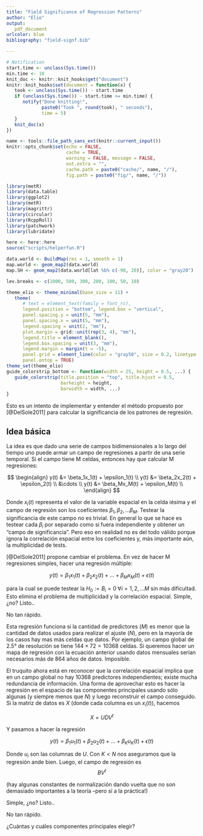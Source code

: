 ```yaml
---
title: "Field Significance of Regression Patterns"
author: "Elio"
output: 
   pdf_document
urlcolor: blue
bibliography: "field-signf.bib"

---
```


```r
# Notification
start.time <- unclass(Sys.time())
min.time <- 10
knit_doc <- knitr::knit_hooks$get("document")
knitr::knit_hooks$set(document = function(x) {
   took <- unclass(Sys.time()) - start.time
   if (unclass(Sys.time()) - start.time >= min.time) {
      notify("Done knitting!", 
             paste0("Took ", round(took), " seconds"),
             time = 5)
   }  
   knit_doc(x)
})

name <- tools::file_path_sans_ext(knitr::current_input())
knitr::opts_chunk$set(echo = FALSE,
                      cache = TRUE,
                      warning = FALSE, message = FALSE,
                      out.extra = "", 
                      cache.path = paste0("cache/", name, "/"),
                      fig.path = paste0("fig/", name, "/"))

library(metR)
library(data.table)
library(ggplot2)
library(metR)
library(magrittr)
library(circular)
library(RcppRoll)
library(patchwork)
library(lubridate)

here <- here::here
source("scripts/helperfun.R")

data.world <- BuildMap(res = 1, smooth = 1)
map.world <- geom_map2(data.world)
map.SH <- geom_map2(data.world[lat %b% c(-90, 20)], color = "gray20")

lev.breaks <- c(1000, 500, 300, 200, 100, 50, 10)

theme_elio <- theme_minimal(base_size = 11) +
   theme(
      # text = element_text(family = font_rc),
      legend.position = "bottom", legend.box = "vertical",
      panel.spacing.y = unit(5, "mm"),
      panel.spacing.x = unit(5, "mm"),
      legend.spacing = unit(2, "mm"),
      plot.margin = grid::unit(rep(3, 4), "mm"),
      legend.title = element_blank(),
      legend.box.spacing = unit(3, "mm"),
      legend.margin = margin(t = -5),
      panel.grid = element_line(color = "gray50", size = 0.2, linetype = 3),
      panel.ontop = TRUE)
theme_set(theme_elio)
guide_colorstrip_bottom <- function(width = 25, height = 0.5, ...) {
   guide_colorstrip(title.position = "top", title.hjust = 0.5,
                    barheight = height,
                    barwidth = width, ...)
}
```

Esto es un intento de implementar y entender el método propuesto por [@DelSole2011] para calcular la significancia de los patrones de regresión. 

## Idea básica

La idea es que dado una serie de campos bidimensionales a lo largo del tiempo uno puede armar un campo de regresiones a partir de una serie temporal. Si el campo tiene M celdas, entonces hay que calcular M regresiones:

$$
\begin{align}
y(t) &= \beta_1x_1(t) + \epsilon_1(t) \\
y(t) &= \beta_2x_2(t) + \epsilon_2(t) \\
&\cdots  \\
y(t) &= \beta_Mx_M(t) + \epsilon_M(t) \\
\end{align}
$$

Donde $x_i(t)$ representa el valor de la variable espacial en la celda iésima y el campo de regresión son los coeficientes $\beta_1, \beta_2, ...\beta_M$. Testear la significancia de este campo no es trivial. En general lo que se hace es testear cada $\beta_i$ por separado como si fuera independiente y obtener un "campo de significancia". Pero eso en realidad no es del todo válido porque ignora la correlación espacial entre los coeficientes y, más importante aún, la multiplicidad de tests. 

[@DelSole2011] propone cambiar el problema. En vez de hacer M regresiones simples, hacer una regresión múltiple: 

$$
y(t) = \beta_1x_1(t) + \beta_2x_2(t) + ... + \beta_Mx_M(t) + \epsilon(t)
$$

para la cual se puede testear la $H_0 := B_i = 0 \; \forall i= 1, 2,...M$ sin más dificultad. Esto elimina el problema de multiplicidad y la correlación espacial. Simple, ¿no? Listo..

No tan rápido. 

Esta regresión funciona si la cantidad de predictores ($M$) es menor que la cantidad de datos usados para realizar el ajuste ($N$), pero en la mayoría de los casos hay mas más celdas que datos. Por ejemplo, un campo global de 2.5° de resolución se tiene $144\times 72 = 10368$ celdas. Si queremos hacer un mapa de regresión con la ecuación anterior usando datos mensuales serían necesarios más de 864 años de datos. Imposible. 

El truquito ahora está en reconocer que la correlación espacial implica que en un campo global no hay $10368$ predictores independientes; existe mucha redundancia de información. Una forma de aprovechar esto es hacer la regresión en el espacio de las componentes principales usando sólo algunas (y siempre menos que $N$) y luego reconstruir el campo conseguido. Si la matriz de datos es $X$ (donde cada columna es un $x_i(t)$), hacemos 

$$
X = UDV^t
$$

Y pasamos a hacer la regresión

$$
y(t) = \beta_1u_1(t) + \beta_2u_2(t) + ... + \beta_Ku_K(t) + \epsilon(t)
$$

Donde $u_i$ son las columnas de $U$. Con $K < N$ nos aseguramos que la regresión ande bien. Luego, el campo de regresión es 
$$
BV^t
$$

(hay algunas constantes de normalización dando vuelta que no son demasiado importantes a la teoría --pero sí a la práctica!)

Simple, ¿no? Listo..

No tan rápido. 

¿Cuántas y cuáles componentes principales elegir? 